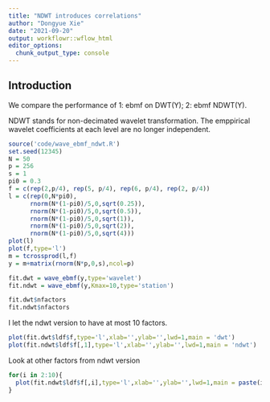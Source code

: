 ```yaml
---
title: "NDWT introduces correlations"
author: "Dongyue Xie"
date: "2021-09-20"
output: workflowr::wflow_html
editor_options:
  chunk_output_type: console
---
```


## Introduction

We compare the performance of 1: ebmf on DWT(Y); 2: ebmf NDWT(Y). 

NDWT stands for non-decimated wavelet transformation. The emppirical wavelet coefficients at each level are no longer independent.

```r
source('code/wave_ebmf_ndwt.R')
set.seed(12345)
N = 50
p = 256
s = 1
pi0 = 0.3
f = c(rep(2,p/4), rep(5, p/4), rep(6, p/4), rep(2, p/4))
l = c(rep(0,N*pi0),
      rnorm(N*(1-pi0)/5,0,sqrt(0.25)),
      rnorm(N*(1-pi0)/5,0,sqrt(0.5)),
      rnorm(N*(1-pi0)/5,0,sqrt(1)),
      rnorm(N*(1-pi0)/5,0,sqrt(2)),
      rnorm(N*(1-pi0)/5,0,sqrt(4)))
plot(l)
plot(f,type='l')
m = tcrossprod(l,f)
y = m+matrix(rnorm(N*p,0,s),ncol=p)
```


```r
fit.dwt = wave_ebmf(y,type='wavelet')
fit.ndwt = wave_ebmf(y,Kmax=10,type='station')
```

```r
fit.dwt$nfactors
fit.ndwt$nfactors
```

I let the ndwt version to have at most 10 factors.

```r
plot(fit.dwt$ldf$f,type='l',xlab='',ylab='',lwd=1,main = 'dwt')
plot(fit.ndwt$ldf$f[,1],type='l',xlab='',ylab='',lwd=1,main = 'ndwt')
```

Look at other factors from ndwt version

```r
for(i in 2:10){
  plot(fit.ndwt$ldf$f[,i],type='l',xlab='',ylab='',lwd=1,main = paste(i))
}
```






